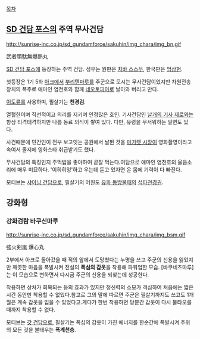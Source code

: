 [[목차]]

== [[SD 건담 포스]]의 주역 무사건담 ==
http://sunrise-inc.co.jp/sd_gundamforce/sakuhin/img_chara/img_bn.gif

武者頑駄無爆熱丸

[[SD 건담 포스]]에 등장하는 주역 건담. 성우는 원판은 [[치바 스스무]], 한국판은 [[엄상현]].

첫등장은 1기 5화
[[아크]]에서 [[부리텐마루]]를 주군으로 모시는 무사건담이었지만 차원전송장치의 폭주로 애마인 염천호와 함께 [[네오토피아]]로 날아와 버리고 만다. 

[[이도류]]를 사용하며, 필살기는 '''천경검'''. 

열혈한이며 직선적이고 의리를 지키며 인정많은 호인. 기사건담인 [[날개의 기사 제로]]와는 항상 티격태격하지만 나름 동료 의식이 쌓여 있다. 다만, 유령을 무서워하는 일면도 있다. 

사건때문에 민간인이 전부 보고잇는 공원에서 날뛴 것을 [[마가렛 시장]]이 영화촬영이라고 속여서 졸지에 영화스타 취급받기도 했다.

무사건담의 특징인지 주먹밥을 좋아하여 곧잘 먹는다.여담으로 애마인 염천호의 울음소리에 매우 미묘하다. '이히히잉'하고 우는데 듣고 있자면 온 몸에 기력이 다 빠진다.


모티브는 [[샤이닝 건담]]으로, 필살기의 어원도 [[유파 동방불패]]의 [[석파천경권]].

== 강화형 ==
=== 강화검람 바쿠신마루 ===
http://sunrise-inc.co.jp/sd_gundamforce/sakuhin/img_chara/img_bsm.gif

強火剣嵐 爆心丸

2부에서 아크로 돌아갔을 때 적의 앞에서 도망쳤다는 누명을 쓰고 주군의 신용을 잃었지만 깨끗한 마음을 폭발시켜 전설의 '''폭심의 갑옷'''을 착용해 파워업한 모습. [바쿠네츠마루]는 이 모습으로 변하면서 다시금 주군의 신용을 되찾는데 성공한다.

착용하면 상처가 회복되는 등의 효과가 있지만 정신력의 소모가 격심하여 처음에는 짧은 시간 동안만 착용할 수 없었다.참고로 그의 말에 따르면 주군은 필살기까지도 쓰고도 1개월은 계속 갑옷을 입을 수 있었다고.게다가 한번 착용하면 당분간 갑옷이 다시 불타오를때까지 착용할 수 없다.

모티브는 [[갓 건담]]으로, 필살기는 폭심의 갑옷이 가진 에너지를 한순간에 폭발시켜 주위의 모든 것을 불태우는 '''폭계천승'''.
